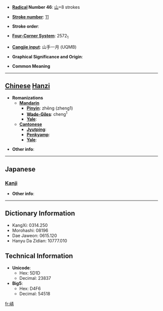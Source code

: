 * '''[[Wiktionary:Chinese radical index| Radical]] Number 46''': [[Wiktionary:Chinese radical index 山|山]]+8 strokes

* '''[[Wiktionary:Chinese total strokes index|Stroke number]]''': [[Wiktionary:Chinese total strokes index 11|11]]

* '''Stroke order''': 

* '''[[Wiktionary:Chinese four corner index|Four-Corner System]]''': 2572<sub>1</sub>

* '''[[Wiktionary:Chinese Cangjie index|Cangjie input]]''': 山手一月 (UQMB)

* '''Graphical Significance and Origin''': 

* '''Common Meaning'''

----

== [[Chinese]] [[Hanzi]] ==

* '''Romanizations'''
** '''[[Mandarin]]'''
*** '''[[Pinyin]]''': zhēng (zheng1)
*** '''[[Wade-Giles]]''': cheng<sup>1</sup>
*** '''[[Yale]]''': 
** '''[[Cantonese]]'''
*** '''[[Jyutping]]''':
*** '''[[Penkyamp]]''': 
*** '''[[Yale]]''': 

* '''Other info''': 

----

==Japanese==
===[[Kanji]]===
{{kanji|on readings=[[さう]] (sau), [[じゃう]] (jau)
|kun readings=
}}

* '''Other info''':  

----

== Dictionary Information ==

* KangXi: 0314.250
* Morohashi: 08196
* Dae Jaweon: 0615.120
* Hanyu Da Zidian: 10777.010

== Technical Information ==

* '''Unicode''':
** Hex: 5D1D
** Decimal: 23837
* '''Big5''':
** Hex: D4F6
** Decimal: 54518

[[fr:崝]]